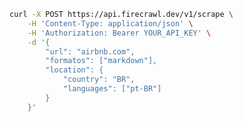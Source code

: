 ```bash cURL
curl -X POST https://api.firecrawl.dev/v1/scrape \
    -H 'Content-Type: application/json' \
    -H 'Authorization: Bearer YOUR_API_KEY' \
    -d '{
        "url": "airbnb.com",
        "formatos": ["markdown"],
        "location": {
            "country": "BR",
            "languages": ["pt-BR"]
        }
    }'
```
